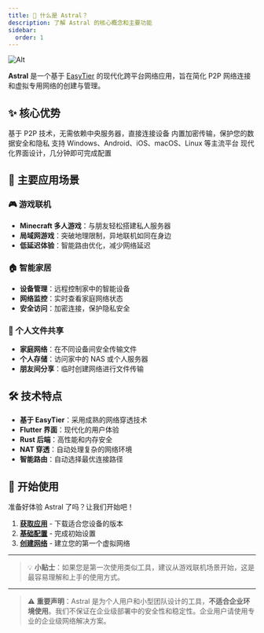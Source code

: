 ```yaml
---
title: 🤔 什么是 Astral？
description: 了解 Astral 的核心概念和主要功能
sidebar:
  order: 1
---
```


![Alt](https://repobeats.axiom.co/api/embed/c8f00565120b9bd12bd4e50050e44b3515acb1cb.svg "Repobeats analytics image")

**Astral** 是一个基于 [EasyTier](https://easytier.cn) 的现代化跨平台网络应用，旨在简化 P2P 网络连接和虚拟专用网络的创建与管理。

## ✨ 核心优势

<CardGrid>
  <Card title="🌐 去中心化网络" icon="star">
    基于 P2P 技术，无需依赖中央服务器，直接连接设备
  </Card>
  <Card title="🔒 安全可靠" icon="shield">
    内置加密传输，保护您的数据安全和隐私
  </Card>
  <Card title="📱 跨平台支持" icon="laptop">
    支持 Windows、Android、iOS、macOS、Linux 等主流平台
  </Card>
  <Card title="⚡ 简单易用" icon="rocket">
    现代化界面设计，几分钟即可完成配置
  </Card>
</CardGrid>

## 🎯 主要应用场景

### 🎮 游戏联机
- **Minecraft 多人游戏**：与朋友轻松搭建私人服务器
- **局域网游戏**：突破地理限制，异地联机如同在身边
- **低延迟体验**：智能路由优化，减少网络延迟

### 🏠 智能家居
- **设备管理**：远程控制家中的智能设备
- **网络监控**：实时查看家庭网络状态
- **安全访问**：加密连接，保护隐私安全

### 📁 个人文件共享
- **家庭网络**：在不同设备间安全传输文件
- **个人存储**：访问家中的 NAS 或个人服务器
- **朋友间分享**：临时创建网络进行文件传输

## 🛠️ 技术特点

- **基于 EasyTier**：采用成熟的网络穿透技术
- **Flutter 界面**：现代化的用户体验
- **Rust 后端**：高性能和内存安全
- **NAT 穿透**：自动处理复杂的网络环境
- **智能路由**：自动选择最优连接路径

## 🚦 开始使用

准备好体验 Astral 了吗？让我们开始吧！

1. **[获取应用](/quick-start/download-install)** - 下载适合您设备的版本
2. **[基础配置](/quick-start/basic-settings)** - 完成初始设置
3. **[创建网络](/quick-start/create-room)** - 建立您的第一个虚拟网络

---

> 💡 **小贴士**：如果您是第一次使用类似工具，建议从游戏联机场景开始，这是最容易理解和上手的使用方式。

---

> ⚠️ **重要声明**：Astral 是为个人用户和小型团队设计的工具，**不适合企业环境使用**。我们不保证在企业级部署中的安全性和稳定性。企业用户请使用专业的企业级网络解决方案。
